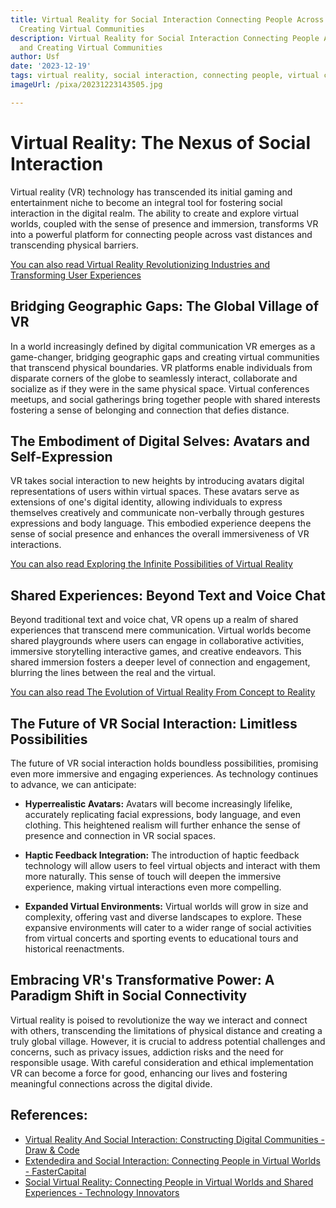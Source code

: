 ```yaml
---
title: Virtual Reality for Social Interaction Connecting People Across Distances and
  Creating Virtual Communities
description: Virtual Reality for Social Interaction Connecting People Across Distances
  and Creating Virtual Communities
author: Usf
date: '2023-12-19'
tags: virtual reality, social interaction, connecting people, virtual communities
imageUrl: /pixa/20231223143505.jpg

---
```

# Virtual Reality: The Nexus of Social  Interaction

Virtual reality (VR) technology has transcended its  initial  gaming and entertainment niche to become an integral tool for fostering social interaction in the digital realm.  The ability to create and explore  virtual worlds, coupled  with the sense of presence and immersion, transforms VR into a powerful platform for connecting people across vast distances and transcending physical barriers.

[You can also read Virtual Reality Revolutionizing Industries and Transforming User Experiences](Virtual%20Reality%20Revolutionizing%20Industries%20and%20Transforming%20User%20Experiences)


## Bridging Geographic Gaps: The  Global Village of VR

In a world increasingly defined by digital communication VR  emerges as a game-changer, bridging geographic  gaps and creating virtual communities that transcend physical boundaries. VR platforms  enable individuals  from disparate  corners of the globe to seamlessly  interact, collaborate and socialize as if they were in the same physical space. Virtual conferences meetups, and social gatherings bring together people with shared interests fostering a sense of belonging and connection that defies distance.

## The Embodiment of Digital Selves: Avatars and Self-Expression

VR takes social interaction to new heights by introducing  avatars  digital representations of users within virtual spaces. These avatars serve as extensions of one's digital  identity, allowing individuals to express themselves  creatively and communicate non-verbally through gestures expressions  and  body language. This embodied experience deepens the sense of social presence and  enhances the overall immersiveness of VR interactions.

[You can  also read Exploring the Infinite Possibilities of Virtual Reality](Exploring%20the%20Infinite%20Possibilities%20of%20Virtual%20Reality)


## Shared Experiences: Beyond Text and Voice Chat

Beyond traditional  text and voice chat, VR opens up  a realm of shared experiences that transcend mere communication. Virtual worlds  become shared playgrounds where users can engage in collaborative activities,  immersive storytelling interactive games, and  creative endeavors. This shared immersion fosters a deeper level of connection and engagement, blurring the lines between the real and the virtual.

[You  can also read The Evolution of Virtual Reality From Concept to  Reality](The%20Evolution%20of%20Virtual%20Reality%20From%20Concept%20to%20Reality)


## The Future of VR Social Interaction: Limitless Possibilities

The  future  of VR social interaction holds boundless possibilities, promising even more immersive and engaging experiences. As technology continues to advance,  we can anticipate:

- **Hyperrealistic Avatars:** Avatars  will become increasingly lifelike, accurately replicating facial  expressions,  body language,  and even clothing. This heightened realism will further enhance the sense of presence and connection in VR social spaces.

- **Haptic Feedback Integration:** The introduction of haptic feedback technology will  allow users to feel virtual objects and  interact with them more naturally.  This sense of touch will deepen the immersive experience,  making virtual interactions even more compelling.

- **Expanded  Virtual Environments:** Virtual worlds  will grow in  size and complexity, offering vast and diverse landscapes to explore. These expansive environments will cater to a wider range  of  social activities from  virtual concerts and sporting events to educational tours and historical reenactments.

## Embracing VR's Transformative Power: A Paradigm Shift in Social  Connectivity

Virtual reality is poised  to revolutionize  the way we interact and connect  with others, transcending the limitations of  physical distance and creating a truly global village. However, it is crucial to address potential challenges and concerns, such as privacy issues, addiction risks and the need for responsible usage. With careful consideration and ethical implementation VR can become a force for good, enhancing  our lives and  fostering meaningful connections across the digital divide.

## References:
- [Virtual Reality And Social Interaction: Constructing Digital Communities - Draw & Code](https://drawandcode.com/learning-zone/virtual-reality-and-social-interaction-constructing-digital-communities/)
- [Extendedira and Social Interaction: Connecting People in Virtual Worlds - FasterCapital](https://fastercapital.com/content/Extendedira-and-Social-Interaction--Connecting-People-in-Virtual-Worlds.html)
- [Social Virtual Reality: Connecting People in Virtual Worlds and Shared Experiences - Technology Innovators](https://www.technology-innovators.com/social-virtual-reality-connecting-people-in-virtual-worlds-and-shared-experiences/)
